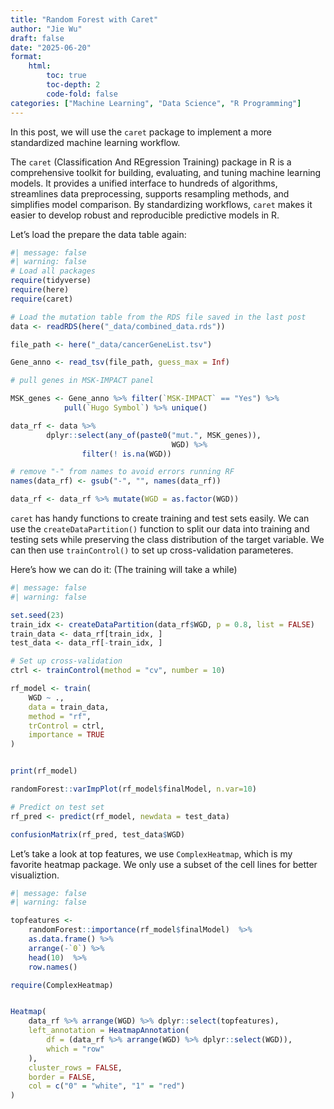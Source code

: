 ```yaml
---
title: "Random Forest with Caret"
author: "Jie Wu"
draft: false
date: "2025-06-20"
format: 
    html:
        toc: true
        toc-depth: 2
        code-fold: false
categories: ["Machine Learning", "Data Science", "R Programming"]
---
```


In this post, we will use the `caret` package to implement a more standardized machine learning workflow. 

The `caret` (Classification And REgression Training) package in R is a comprehensive toolkit for building, evaluating, and tuning machine learning models. It provides a unified interface to hundreds of algorithms, streamlines data preprocessing, supports resampling methods, and simplifies model comparison. By standardizing workflows, `caret` makes it easier to develop robust and reproducible predictive models in R. 

Let's load the prepare the data table again:

```r
#| message: false
#| warning: false
# Load all packages
require(tidyverse)
require(here)
require(caret) 

# Load the mutation table from the RDS file saved in the last post
data <- readRDS(here("_data/combined_data.rds"))

file_path <- here("_data/cancerGeneList.tsv")

Gene_anno <- read_tsv(file_path, guess_max = Inf)

# pull genes in MSK-IMPACT panel 

MSK_genes <- Gene_anno %>% filter(`MSK-IMPACT` == "Yes") %>%
            pull(`Hugo Symbol`) %>% unique()

data_rf <- data %>% 
        dplyr::select(any_of(paste0("mut.", MSK_genes)),
                                    WGD) %>%
                filter(! is.na(WGD))

# remove "-" from names to avoid errors running RF               
names(data_rf) <- gsub("-", "", names(data_rf))

data_rf <- data_rf %>% mutate(WGD = as.factor(WGD))

```

`caret` has handy functions to create training and test sets easily. We can use the `createDataPartition()` function to split our data into training and testing sets while preserving the class distribution of the target variable. We can then use `trainControl()` to set up cross-validation parameteres. 

Here's how we can do it: (The training will take a while)


```r
#| message: false
#| warning: false

set.seed(23)
train_idx <- createDataPartition(data_rf$WGD, p = 0.8, list = FALSE)
train_data <- data_rf[train_idx, ]
test_data <- data_rf[-train_idx, ]

# Set up cross-validation
ctrl <- trainControl(method = "cv", number = 10)

rf_model <- train(
    WGD ~ .,
    data = train_data,
    method = "rf",
    trControl = ctrl,
    importance = TRUE
)


print(rf_model)

randomForest::varImpPlot(rf_model$finalModel, n.var=10)

# Predict on test set
rf_pred <- predict(rf_model, newdata = test_data)

confusionMatrix(rf_pred, test_data$WGD)


```

Let's take a look at top features, we use `ComplexHeatmap`, which is my favorite heatmap package. We only use a subset of the cell lines for better visualiztion.

```r
#| message: false
#| warning: false

topfeatures <- 
    randomForest::importance(rf_model$finalModel)  %>% 
    as.data.frame() %>% 
    arrange(-`0`) %>% 
    head(10)  %>% 
    row.names()

require(ComplexHeatmap)


Heatmap(
    data_rf %>% arrange(WGD) %>% dplyr::select(topfeatures),
    left_annotation = HeatmapAnnotation(
        df = (data_rf %>% arrange(WGD) %>% dplyr::select(WGD)),
        which = "row"
    ),
    cluster_rows = FALSE,
    border = FALSE,
    col = c("0" = "white", "1" = "red")
)

```